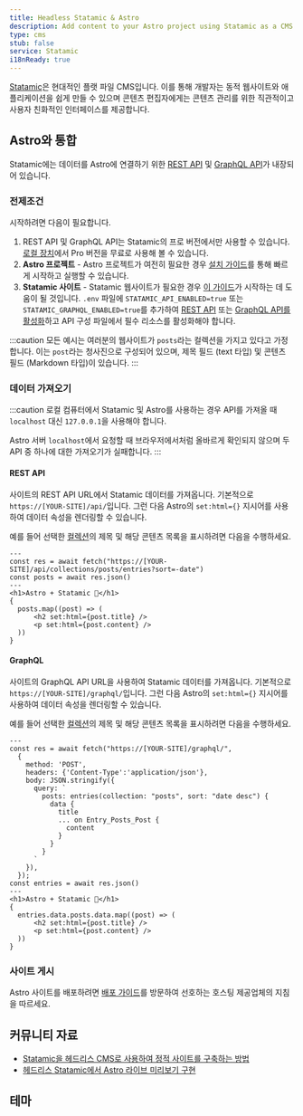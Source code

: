 ```yaml
---
title: Headless Statamic & Astro
description: Add content to your Astro project using Statamic as a CMS
type: cms
stub: false
service: Statamic
i18nReady: true
---
```



[Statamic](https://statamic.com/)은 현대적인 플랫 파일 CMS입니다. 이를 통해 개발자는 동적 웹사이트와 애플리케이션을 쉽게 만들 수 있으며 콘텐츠 편집자에게는 콘텐츠 관리를 위한 직관적이고 사용자 친화적인 인터페이스를 제공합니다.

## Astro와 통합

Statamic에는 데이터를 Astro에 연결하기 위한 [REST API](https://statamic.dev/rest-api) 및 [GraphQL API](https://statamic.dev/graphql)가 내장되어 있습니다.

### 전제조건

시작하려면 다음이 필요합니다.

1. REST API 및 GraphQL API는 Statamic의 프로 버전에서만 사용할 수 있습니다. [로컬 장치](https://statamic.dev/tips/how-to-enable-statamic-pro#trial-mode)에서 Pro 버전을 무료로 사용해 볼 수 있습니다.
2. **Astro 프로젝트** - Astro 프로젝트가 여전히 필요한 경우 [설치 가이드](/ko/install/auto/)를 통해 빠르게 시작하고 실행할 수 있습니다.
3. **Statamic 사이트** - Statamic 웹사이트가 필요한 경우 [이 가이드](https://statamic.dev/quick-start-guide)가 시작하는 데 도움이 될 것입니다.
`.env` 파일에 `STATAMIC_API_ENABLED=true` 또는 `STATAMIC_GRAPHQL_ENABLED=true`를 추가하여 [REST API](https://statamic.dev/rest-api#enable-the-api) 또는 [GraphQL API를 활성화](https://statamic.dev/graphql#enable-graphql)하고 API 구성 파일에서 필수 리소스를 활성화해야 합니다.

:::caution
모든 예시는 여러분의 웹사이트가 `posts`라는 컬렉션을 가지고 있다고 가정합니다. 이는 `post`라는 청사진으로 구성되어 있으며, 제목 필드 (text 타입) 및 콘텐츠 필드 (Markdown 타입)이 있습니다.
:::

### 데이터 가져오기

:::caution
로컬 컴퓨터에서 Statamic 및 Astro를 사용하는 경우 API를 가져올 때 `localhost` 대신 `127.0.0.1`을 사용해야 합니다.

Astro 서버 `localhost`에서 요청할 때 브라우저에서처럼 올바르게 확인되지 않으며 두 API 중 하나에 대한 가져오기가 실패합니다.
:::

#### REST API

사이트의 REST API URL에서 Statamic 데이터를 가져옵니다. 기본적으로 `https://[YOUR-SITE]/api/`입니다. 그런 다음 Astro의 `set:html={}` 지시어를 사용하여 데이터 속성을 렌더링할 수 있습니다.

예를 들어 선택한 [컬렉션](https://statamic.dev/collections)의 제목 및 해당 콘텐츠 목록을 표시하려면 다음을 수행하세요.

```astro title="src/pages/index.astro
---
const res = await fetch("https://[YOUR-SITE]/api/collections/posts/entries?sort=-date")
const posts = await res.json()
---
<h1>Astro + Statamic 🚀</h1>
{
  posts.map((post) => (
      <h2 set:html={post.title} />
      <p set:html={post.content} />
  ))
}
```

#### GraphQL

사이트의 GraphQL API URL을 사용하여 Statamic 데이터를 가져옵니다. 기본적으로 `https://[YOUR-SITE]/graphql/`입니다. 그런 다음 Astro의 `set:html={}` 지시어를 사용하여 데이터 속성을 렌더링할 수 있습니다.

예를 들어 선택한 [컬렉션](https://statamic.dev/collections)의 제목 및 해당 콘텐츠 목록을 표시하려면 다음을 수행하세요.

```astro title="src/pages/index.astro
---
const res = await fetch("https://[YOUR-SITE]/graphql/",
  {
    method: 'POST',
    headers: {'Content-Type':'application/json'},
    body: JSON.stringify({
      query: `
        posts: entries(collection: "posts", sort: "date desc") {
          data {
            title
            ... on Entry_Posts_Post {
              content
            }
          }
        }
      `
    }),
  });
const entries = await res.json()
---
<h1>Astro + Statamic 🚀</h1>
{
  entries.data.posts.data.map((post) => (
      <h2 set:html={post.title} />
      <p set:html={post.content} />
  ))
}
```

### 사이트 게시

Astro 사이트를 배포하려면 [배포 가이드](/ko/guides/deploy/)를 방문하여 선호하는 호스팅 제공업체의 지침을 따르세요.

## 커뮤니티 자료

- [Statamic을 헤드리스 CMS로 사용하여 정적 사이트를 구축하는 방법](https://buddy.works/guides/statamic-rest-api)
- [헤드리스 Statamic에서 Astro 라이브 미리보기 구현](https://maciekpalmowski.dev/implementing-live-previews-in-headless-statamic-when-using-astro/)

## 테마

<Grid>
  <Card title="Creek" href="https://astro.build/themes/details/creek/" thumbnail="creek.png"/>
</Grid>
